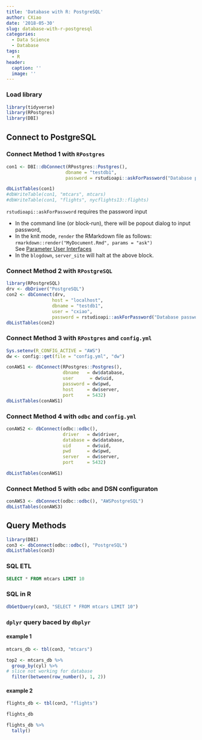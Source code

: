 ```yaml
---
title: 'Database with R: PostgreSQL'
author: CXiao
date: '2018-05-30'
slug: database-with-r-postgresql
categories:
  - Data Science
  - Database
tags:
  - R
header:
  caption: ''
  image: ''
---
```


### Load library
```r
library(tidyverse)
library(RPostgres)
library(DBI)
```

## Connect to **PostgreSQL**  
### Connect Method 1 with `RPostgres`
```r
con1 <- DBI::dbConnect(RPostgres::Postgres(), 
                      dbname = "testdb1",
                      password = rstudioapi::askForPassword("Database password"))

dbListTables(con1)
#dbWriteTable(con1, "mtcars", mtcars)
#dbWriteTable(con1, "flights", nycflights13::flights)
```
`rstudioapi::askForPassword` requires the password input

* In the command line (or block-run), there will be popout dialog to input password,  
* In the knit mode, `render` the RMarkdown file as follows:  
      `rmarkdown::render("MyDocument.Rmd", params = "ask")`  
      See [Parameter User Interfaces](https://rmarkdown.rstudio.com/developer_parameterized_reports.html#parameter_user_interfaces)
* In the `blogdown`, `server_site` will halt at the above block.  

### Connect Method 2 with `RPostgreSQL`
```r
library(RPostgreSQL)
drv <- dbDriver("PostgreSQL")
con2 <- dbConnect(drv, 
                 host = "localhost",
                 dbname = "testdb1",
                 user = "cxiao",
                 password = rstudioapi::askForPassword("Database password"))
dbListTables(con2)
```

### Connect Method 3 with `RPostgres` and `config.yml`
```r
Sys.setenv(R_CONFIG_ACTIVE = "AWS")
dw <- config::get(file = "config.yml", "dw")

conAWS1 <- dbConnect(RPostgres::Postgres(),
                     dbname   = dw$database,
                     user      = dw$uid,
                     password = dw$pwd,
                     host     = dw$server,
                     port     = 5432)
dbListTables(conAWS1)
```

### Connect Method 4 with `odbc` and `config.yml` 
```r
conAWS2 <- dbConnect(odbc::odbc(),
                     driver   = dw$driver,
                     database = dw$database,
                     uid      = dw$uid,
                     pwd      = dw$pwd,
                     server   = dw$server,
                     port     = 5432)

dbListTables(conAWS1)
```

### Connect Method 5 with `odbc` and DSN configuraton  
```r
conAWS3 <- dbConnect(odbc::odbc(), "AWSPostgreSQL")
dbListTables(conAWS3)
```

## Query Methods
```r
library(DBI)
con3 <- dbConnect(odbc::odbc(), "PostgreSQL")
dbListTables(con3)
```
### SQL ETL
```sql
SELECT * FROM mtcars LIMIT 10
```

### SQL in R
```r
dbGetQuery(con3, "SELECT * FROM mtcars LIMIT 10")
```

### `dplyr` query baced by `dbplyr`
#### example 1
```r
mtcars_db <- tbl(con3, "mtcars")

top2 <- mtcars_db %>% 
  group_by(cyl) %>%
# slice not working for database 
  filter(between(row_number(), 1, 2)) 
```

#### example 2
```r
flights_db <- tbl(con3, "flights")

flights_db

flights_db %>% 
  tally()
```


